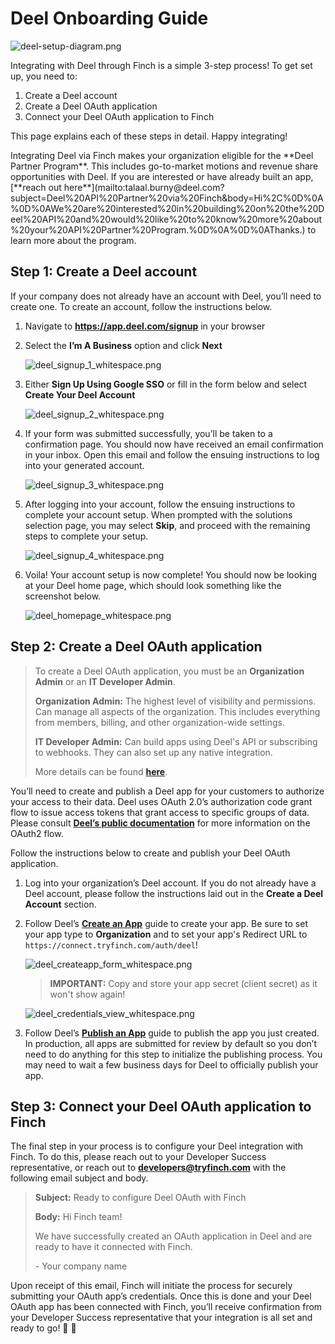 # Deel Onboarding Guide



![deel-setup-diagram.png](/images/deel/deel-setup-diagram.png)

Integrating with Deel through Finch is a simple 3-step process! To get set up, you need to:

1. Create a Deel account
1. Create a Deel OAuth application
1. Connect your Deel OAuth application to Finch

This page explains each of these steps in detail. Happy integrating!

<Check>
 Integrating Deel via Finch makes your organization eligible for the **Deel Partner Program**. This includes go-to-market motions and revenue share opportunities with Deel. If you are interested or have already built an app, [**reach out here**](mailto:talaal.burny@deel.com?subject=Deel%20API%20Partner%20via%20Finch&body=Hi%2C%0D%0A%0D%0AWe%20are%20interested%20in%20building%20on%20the%20Deel%20API%20and%20would%20like%20to%20know%20more%20about%20your%20API%20Partner%20Program.%0D%0A%0D%0AThanks.) to learn more about the program.
</Check>

## Step 1: Create a Deel account

If your company does not already have an account with Deel, you’ll need to create one. To create an account, follow the instructions below.

1. Navigate to **https://app.deel.com/signup** in your browser
1. Select the **I’m A Business** option and click **Next**


    ![deel_signup_1_whitespace.png](/images/deel/deel_signup_1_whitespace.png)

1. Either **Sign Up Using Google SSO** or fill in the form below and select **Create Your Deel Account**


    ![deel_signup_2_whitespace.png](/images/deel/deel_signup_2_whitespace.png)

1. If your form was submitted successfully, you’ll be taken to a confirmation page. You should now have received an email confirmation in your inbox. Open this email and follow the ensuing instructions to log into your generated account.


    ![deel_signup_3_whitespace.png](/images/deel/deel_signup_3_whitespace.png)

1. After logging into your account, follow the ensuing instructions to complete your account setup. When prompted with the solutions selection page, you may select **Skip**, and proceed with the remaining steps to complete your setup.


    ![deel_signup_4_whitespace.png](/images/deel/deel_signup_4_whitespace.png)

1. Voila! Your account setup is now complete! You should now be looking at your Deel home page, which should look something like the screenshot below.


    ![deel_homepage_whitespace.png](/images/deel/deel_homepage_whitespace.png)


## Step 2: Create a Deel OAuth application

> To create a Deel OAuth application, you must be an **Organization Admin** or an **IT Developer Admin**.
>
>**Organization Admin:** The highest level of visibility and permissions. Can manage all aspects of the organization. This includes everything from members, billing, and other organization-wide settings.
>
>**IT Developer Admin:** Can build apps using Deel's API or subscribing to webhooks. They can also set up any native integration.
>
>More details can be found [**here**](https://help.letsdeel.com/hc/en-gb/articles/13916824207505-How-To-Add-Organization-Admins).

You’ll need to create and publish a Deel app for your customers to authorize your access to their data. Deel uses OAuth 2.0’s authorization code grant flow to issue access tokens that grant access to specific groups of data. Please consult [**Deel’s public documentation**](https://developer.deel.com/docs/oauth2) for more information on the OAuth2 flow.

Follow the instructions below to create and publish your Deel OAuth application.

1. Log into your organization’s Deel account. If you do not already have a Deel account, please follow the instructions laid out in the **Create a Deel Account** section.

1. Follow Deel’s [**Create an App**](https://developer.deel.com/docs/oauth2-apps#create-an-app) guide to create your app. Be sure to set your app type to **Organization** and to set your app's Redirect URL to `https://connect.tryfinch.com/auth/deel`!


    ![deel_createapp_form_whitespace.png](/images/deel/deel_createapp_form_whitespace.png)
    
    > **IMPORTANT:** Copy and store your app secret (client secret) as it won't show again!


    ![deel_credentials_view_whitespace.png](/images/deel/deel_credentials_view_whitespace.png)
    
1. Follow Deel’s [**Publish an App**](https://developer.deel.com/docs/oauth2-apps#publish-an-app) guide to publish the app you just created. In production, all apps are submitted for review by default so you don’t need to do anything for this step to initialize the publishing process. You may need to wait a few business days for Deel to officially publish your app.


## Step 3: Connect your Deel OAuth application to Finch

The final step in your process is to configure your Deel integration with Finch. To do this, please reach out to your Developer Success representative, or reach out to **developers@tryfinch.com** with the following email subject and body.

> **Subject:** Ready to configure Deel OAuth with Finch
>
> **Body:**
> Hi Finch team!
>
> We have successfully created an OAuth application in Deel and are ready to have it connected with Finch.
>
> \- Your company name

Upon receipt of this email, Finch will initiate the process for securely submitting your OAuth app’s credentials. Once this is done and your Deel OAuth app has been connected with Finch, you’ll receive confirmation from your Developer Success representative that your integration is all set and ready to go! 🚀 🙌